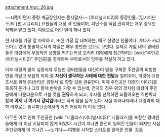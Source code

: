 attachment:/npc_26.jpg

~~대령이면서 중령 계급장인지는 묻지말자~~
[이터널시티2]의 등장인물.
[임시피난소]의 [썬 시큐리티] 요원들의 대장 격 인물이며, 피난소를 직접 관리하는 매우 중요한 직책을 맡고 있다. 여담으로 어린 딸이 하나 있다.

현 사태를 가장 잘 파악하고, 또한 가장 잘 대처하는, 매우 현명한 인물이다.
게다가 카리스마도 있어 통솔자로서의 자질은 매우 충만한 것으로 보인다. 실제로 게임 내의 경비원들은 대령에게 부정적인 성향을 띄기는커녕 오히려 대령에게 접근하려는 [wiki:"주인공(이터널시티2)" 주인공]을 경계하며 부하로서의 임무를 착실히 하고 있다.

이후 대령의 딸이 실종되자 무능한 경비원들을 대신하여 딸을 구해준 주인공의 비범한 면을 깨닫고 보답의 의미 겸 '''자신이 생각하는 사태에 대한 전말'''을 알려주어, 이것에 대한 조사를 위해 [다운타운 경찰서]로 향할 것을 권유한다. 이때 주인공은 대령의 이야기를 묵묵히 듣거나 그의 말에 반박을 가할 수 있는데, 전자의 경우 위의 것처럼 대령이 주인공에게 다운타운으로 가볼 것을 '''권유'''하게 되고, 후자를 선택하면 되돌아오는 역반박과 함께 '''이제 니 여기서 강티임'''이라는 식의 말을 듣게 된다. 사실 이러나저러나 대령과의 대화 이후로는 임시피난소에서의 메인 저널이 더 이상 없다.

아무튼 이로 인해 주인공은 [wiki:"니콜라스(이터널시티2)" 니콜라스]를 포함한 경비원들에게 더 이상 시달리지 않게 되었다. 시간이 지나면 완전히 잊혀진 인물이 되지만 사실 주인공에게 이 기나긴 ~~노가다~~여행을 시작할 스타트를 끊어준 인물.
[[각주]]
